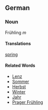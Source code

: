 ==German==
===Noun===
Frühling ''m''
====Translations====
[[spring]]
====Related Words====
*[[Lenz]]
*[[Sommer]]
*[[Herbst]]
*[[Winter]]
*[[Jahr]]
*[[Prager Frühling]]